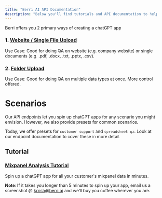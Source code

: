 ```yaml
---
title: "Berri AI API Documentation"
description: "Below you'll find tutorials and API documentation to help you spin up a chatGPT app in minutes."
---
```


Berri offers you 2 primary ways of creating a chatGPT app

### 1. [Website / Single File Upload](endpoint/file_upload)
Use Case: Good for doing QA on website (e.g. company website) or single documents (e.g. .pdf, .docx, .txt, .pptx, .csv). 


### 2. [Folder Upload](endpoint/csv_or_folder_upload)
Use Case: Good for doing QA on multiple data types at once. More control offered. 

# Scenarios
Our API endpoints let you spin up chatGPT apps for any scenario you might envision. However, we also provide presets for common scenarios. 

Today, we offer presets for `customer support` and `spreadsheet qa`. Look at our endpoint documentation to cover these in more detail. 

## Tutorial 
### [Mixpanel Analysis Tutorial](tutorials/mixpanel_tutorial)

Spin up a chatGPT app for all your customer's mixpanel data in minutes. 

**Note**: If it takes you longer than 5 minutes to spin up your app, email us a screenshot @ krrish@berri.ai and we'll buy you coffee wherever you are.
